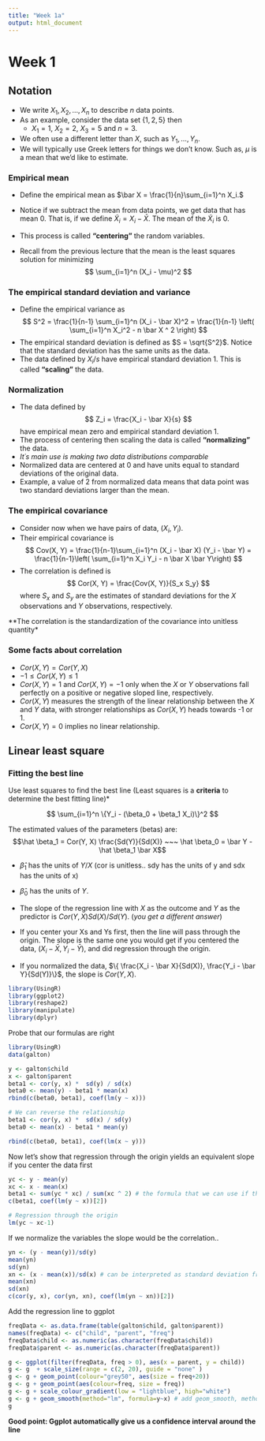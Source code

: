 ```yaml
---
title: "Week 1a"
output: html_document
---
```



**Week 1** 
==============

## **Notation**

* We write $X_1, X_2, \ldots, X_n$ to describe $n$ data points.
* As an example, consider the data set $\{1, 2, 5\}$ then 
  * $X_1 = 1$, $X_2 = 2$, $X_3 = 5$ and $n = 3$.
* We often use a different letter than $X$, such as $Y_1, \ldots , Y_n$.
* We will typically use Greek letters for things we don't know. 
  Such as, $\mu$ is a mean that we'd like to estimate.
  
### **Empirical mean**
  
* Define the empirical mean as
$\bar X = \frac{1}{n}\sum_{i=1}^n X_i.$
* Notice if we subtract the mean from data points, we get data that has mean 0. That is, if we define $\tilde X_i = X_i - \bar X.$
The mean of the $\tilde X_i$ is 0.
* This process is called **"centering"** the random variables.

* Recall from the previous lecture that the mean is 
  the least squares solution for minimizing
  $$
  \sum_{i=1}^n (X_i - \mu)^2
  $$
  
### **The empirical standard deviation and variance**

* Define the empirical variance as 
$$
S^2 = \frac{1}{n-1} \sum_{i=1}^n (X_i - \bar X)^2 
= \frac{1}{n-1} \left( \sum_{i=1}^n X_i^2 - n \bar X ^ 2 \right)
$$
* The empirical standard deviation is defined as
$S = \sqrt{S^2}$. Notice that the standard deviation has the same units as the data.
* The data defined by $X_i / s$ have empirical standard deviation 1. This is called **"scaling"** the data.
  
### **Normalization**

* The data defined by
$$
Z_i = \frac{X_i - \bar X}{s}
$$
have empirical mean zero and empirical standard deviation 1. 
* The process of centering then scaling the data is called **"normalizing"** the data. 
* *It´s main use is making two data distributions comparable*
* Normalized data are centered at 0 and have units equal to standard deviations of the original data. 
* Example, a value of 2 from normalized data means that data point
was two standard deviations larger than the mean.

  
### **The empirical covariance**
* Consider now when we have pairs of data, $(X_i, Y_i)$.
* Their empirical covariance is 
$$
Cov(X, Y) = 
\frac{1}{n-1}\sum_{i=1}^n (X_i - \bar X) (Y_i - \bar Y)
= \frac{1}{n-1}\left( \sum_{i=1}^n X_i Y_i - n \bar X \bar Y\right)
$$
* The correlation is defined is
$$
Cor(X, Y) = \frac{Cov(X, Y)}{S_x S_y}
$$
where $S_x$ and $S_y$ are the estimates of standard deviations 
for the $X$ observations and $Y$ observations, respectively.

**The correlation is the standardization of the covariance into unitless quantity* 


### **Some facts about correlation**   

* $Cor(X, Y) = Cor(Y, X)$
* $-1 \leq Cor(X, Y) \leq 1$
* $Cor(X,Y) = 1$ and $Cor(X, Y) = -1$ only when the $X$ or $Y$ observations fall perfectly on a positive or negative sloped line, respectively.
* $Cor(X, Y)$ measures the strength of the linear relationship between the $X$ and $Y$ data, with stronger relationships as $Cor(X,Y)$ heads towards -1 or 1.
* $Cor(X, Y) = 0$ implies no linear relationship.

  
## **Linear least square** 

### **Fitting the best line** 

Use least squares to find the best line (Least squares is a **criteria** to determine the best fitting line)*

$$
  \sum_{i=1}^n \{Y_i - (\beta_0 + \beta_1 X_i)\}^2
$$

The estimated values of the parameters (betas) are:
$$\hat \beta_1 = Cor(Y, X) \frac{Sd(Y)}{Sd(X)} ~~~ \hat \beta_0 = \bar Y - \hat \beta_1 \bar X$$

* $\hat \beta_1$ has the units of $Y / X$ (cor is unitless.. sdy has the units of y and sdx has the units of x)

* $\hat \beta_0$ has the units of $Y$.

* The slope of the regression line with $X$ as the outcome and $Y$ as the predictor is $Cor(Y, X) Sd(X)/ Sd(Y)$. (*you get a different answer*)

* If you center your Xs and Ys first, then the line will pass
through the origin. The slope is the same one you would get if you centered the data, $(X_i - \bar X, Y_i - \bar Y)$, and did regression through the origin.

* If you normalized the data, $\{ \frac{X_i - \bar X}{Sd(X)}, \frac{Y_i - \bar Y}{Sd(Y)}\}$, the slope is $Cor(Y, X)$.

```r
library(UsingR)
library(ggplot2)
library(reshape2)
library(manipulate)
library(dplyr)
```


Probe that our formulas are right

```r

library(UsingR)
data(galton)

y <- galton$child
x <- galton$parent
beta1 <- cor(y, x) *  sd(y) / sd(x)
beta0 <- mean(y) - beta1 * mean(x)
rbind(c(beta0, beta1), coef(lm(y ~ x)))

# We can reverse the relationship
beta1 <- cor(y, x) *  sd(x) / sd(y)
beta0 <- mean(x) - beta1 * mean(y)

rbind(c(beta0, beta1), coef(lm(x ~ y)))

```

Now let’s show that regression through the origin yields an equivalent slope if you center the data first

```r
yc <- y - mean(y)
xc <- x - mean(x)
beta1 <- sum(yc * xc) / sum(xc ^ 2) # the formula that we can use if the data is centered
c(beta1, coef(lm(y ~ x))[2])

# Regression through the origin
lm(yc ~ xc-1) 

```
If we normalize the variables the slope would be the correlation.. 

```r
yn <- (y - mean(y))/sd(y)
mean(yn)
sd(yn)
xn <- (x - mean(x))/sd(x) # can be interpreted as standard deviation from the mean
mean(xn)
sd(xn)
c(cor(y, x), cor(yn, xn), coef(lm(yn ~ xn))[2])
```
  
  
Add the regression line to ggplot

```r

freqData <- as.data.frame(table(galton$child, galton$parent))
names(freqData) <- c("child", "parent", "freq")
freqData$child <- as.numeric(as.character(freqData$child))
freqData$parent <- as.numeric(as.character(freqData$parent))

g <- ggplot(filter(freqData, freq > 0), aes(x = parent, y = child))
g <- g  + scale_size(range = c(2, 20), guide = "none" )
g <- g + geom_point(colour="grey50", aes(size = freq+20))
g <- g + geom_point(aes(colour=freq, size = freq))
g <- g + scale_colour_gradient(low = "lightblue", high="white")  
g <- g + geom_smooth(method="lm", formula=y~x) # add geom_smooth, method:lm
g
```

**Good point: Ggplot automatically give us a confidence interval around the line**
